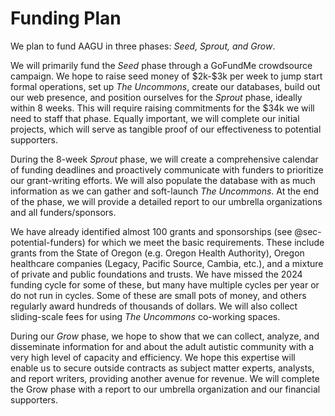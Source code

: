 # Funding Plan {#funding-plan}

We plan to fund AAGU in three phases: _Seed, Sprout, and Grow_.

We will primarily fund the _Seed_ phase through a GoFundMe crowdsource campaign. We hope to raise seed money of \$2k-\$3k per week to jump start formal operations, set up _The Uncommons_, create our databases, build out our web presence, and position ourselves for the _Sprout_ phase, ideally within 8 weeks. This will require raising commitments for the \$34k we will need to staff that phase. Equally important, we will complete our initial projects, which will serve as tangible proof of our effectiveness to potential supporters.

During the 8-week _Sprout_ phase, we will create a comprehensive calendar of funding deadlines and proactively communicate with funders to prioritize our grant-writing efforts. We will also populate the database with as much information as we can gather and soft-launch _The Uncommons_. At the end of the  phase, we will provide a detailed report to our umbrella organizations and all funders/sponsors.

We have already identified almost 100 grants and sponsorships (see @sec-potential-funders) for which we meet the basic requirements. These include grants from the State of Oregon (e.g. Oregon Health Authority), Oregon healthcare companies (Legacy, Pacific Source, Cambia, etc.), and a mixture of private and public foundations and trusts. We have missed the 2024 funding cycle for some of these, but many have multiple cycles per year or do not run in cycles. Some of these are small pots of money, and others regularly award hundreds of thousands of dollars. We will also collect sliding-scale fees for using *The Uncommons* co-working spaces.

During our _Grow_ phase, we hope to show that we can collect, analyze, and disseminate information for and about the adult autistic community with a very high level of capacity and efficiency. We hope this expertise will enable us to secure outside contracts as subject matter experts, analysts, and report writers, providing another avenue for revenue. We will complete the Grow phase with a report to our umbrella organization and our financial supporters.
